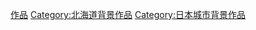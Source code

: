 {{DEFAULTSORT:Hakodate}}
[[Category:函館市|作品]]
[[Category:北海道背景作品|Category:北海道背景作品]]
[[Category:日本城市背景作品|Category:日本城市背景作品]]